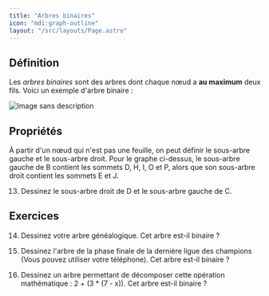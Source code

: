 ```yaml
---
title: "Arbres binaires"
icon: "mdi:graph-outline"
layout: "/src/layouts/Page.astro"
---
```


## Définition

Les _arbres binaires_ sont des arbres dont chaque nœud a **au maximum** deux
fils. Voici un exemple d'arbre binaire :

![Image sans description](/cours/arbre4.svg)

## Propriétés

À partir d'un nœud qui n'est pas une feuille, on peut définir le sous-arbre
gauche et le sous-arbre droit. Pour le graphe ci-dessus, le sous-arbre gauche
de B contient les sommets D, H, I, O et P, alors que son sous-arbre droit
contient les sommets E et J.

13. Dessinez le sous-arbre droit de D et le sous-arbre gauche de C.

## Exercices

14. Dessinez votre arbre généalogique. Cet arbre est-il binaire ?

15. Dessinez l'arbre de la phase finale de la dernière ligue des champions
(Vous pouvez utiliser votre téléphone). Cet arbre est-il binaire ?

16. Dessinez un arbre permettant de décomposer cette opération
mathématique : 2 + (3 * (7 - x)). Cet arbre est-il binaire ?
